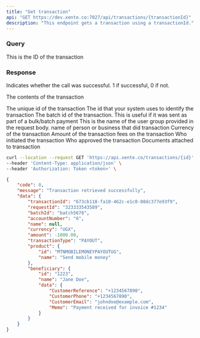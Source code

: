 ```yaml
---
title: "Get transaction"
api: "GET https://dev.xente.co:7027/api/transactions/{transactionId}"
description: "This endpoint gets a transaction using a transactionId."
---
```


### Query

<ParamField query="id" type="string">
  This is the ID of the transaction
</ParamField>

### Response

<ResponseField name="success" type="number">
  Indicates whether the call was successful. 1 if successful, 0 if not.
</ResponseField>

<ResponseField name="data" type="object">

The contents of the transaction

<Expandable title="Toggle object">

<ResponseField name="transaction_id" type="number">
  The unique id of the transaction 
</ResponseField>


<ResponseField name="clientreference_id" type="number">
  The id that your system uses to identify the transaction
</ResponseField>

<ResponseField name="batch_id" type="number">
  The batch id of the transaction. This is useful if it was sent as part of a bulk/batch payment
</ResponseField>

<ResponseField name="account_number" type="number">
  This is the name of the user group provided in the request body.
</ResponseField>

<ResponseField name="name" type="string">
  name of person or business that did transaction 
</ResponseField>

<ResponseField name="currency" type="string">
  Currency of the transaction
</ResponseField>

<ResponseField name="amount" type="number">
  Amount of the transaction
</ResponseField>

<ResponseField name="fees" type="string">
  fees on the transaction 
</ResponseField>

<ResponseField name="initiator" type="string">
  Who initiated the transaction
</ResponseField>

<ResponseField name="approver" type="string">
  Who approved the transaction
</ResponseField>

<ResponseField name="attachments" type="object">
  Documents attached to transaction
</ResponseField>

</Expandable>

</ResponseField>

<RequestExample>

```bash Example Request
curl --location --request GET 'https://api.xente.co/transactions/{id}' \
--header 'Content-Type: application/json' \
--header 'Authorization: Token <token>' \

```

</RequestExample>

<ResponseExample>

```json Response
{
    "code": 0,
    "message": "Transaction retrieved successfully",
    "data": {
        "transactionId": "673cb118-fa10-462c-e1c0-08dc377e93f9",
        "requestId": "323333543589",
        "batchId": "batch5678",
        "accountNumber": "6",
        "name": null,
        "currency": "UGX",
        "amount": -1000.00,
        "transactionType": "PAYOUT",
        "product": {
            "id": "MTNMOBILEMONEYPAYOUTUG",
            "name": "Send mobile money"
        },
        "beneficiary": {
            "id": "1223",
            "name": "Jane Doe",
            "data": {
                "CustomerReference": "+1234567890",
                "CustomerPhone": "+1234567890",
                "CustomerEmail": "johndoe@example.com",
                "Memo": "Payment received for invoice #1234"
            }
        }
    }
}
```

</ResponseExample>
